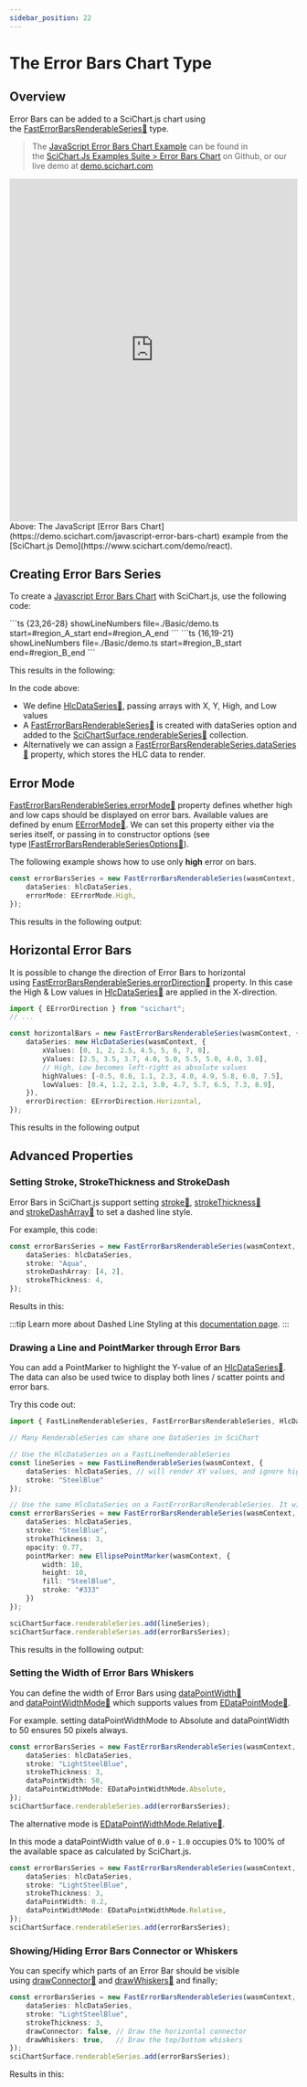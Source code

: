 ```yaml
---
sidebar_position: 22
---
```




# The Error Bars Chart Type

## Overview

Error Bars can be added to a SciChart.js chart using the [FastErrorBarsRenderableSeries:blue_book:](https://www.scichart.com/documentation/js/current/typedoc/classes/fasterrorbarsrenderableseries.html) type.

> The [JavaScript Error Bars Chart Example](https://demo.scichart.com/javascript-error-bars-chart) can be found in the [SciChart.Js Examples Suite > Error Bars Chart](https://github.com/ABTSoftware/SciChart.JS.Examples/tree/master/Examples/src/components/Examples/Charts2D/BasicChartTypes/ErrorBarsChart) on Github, or our live demo at [demo.scichart.com](https://demo.scichart.com/javascript-error-bars-chart)

<iframe src="https://demo.scichart.com/iframe/javascript-error-bars-chart" width="100%" height="600px" frameborder="0"></iframe>

<div style={{textAlign: "center"}}> 
Above: The JavaScript [Error Bars Chart](https://demo.scichart.com/javascript-error-bars-chart) example from the [SciChart.js Demo](https://www.scichart.com/demo/react).
</div>

## Creating Error Bars Series

To create a [Javascript Error Bars Chart](https://demo.scichart.com/javascript-error-bars-chart) with SciChart.js, use the following code:

<Tabs>
    <TabItem value="ts" label="TypeScript" default>
```ts {23,26-28} showLineNumbers file=./Basic/demo.ts start=#region_A_start end=#region_A_end
```
    </TabItem>
    <TabItem value="builder" label="Builder API">
```ts {16,19-21} showLineNumbers file=./Basic/demo.ts start=#region_B_start end=#region_B_end
```
    </TabItem>
</Tabs>

This results in the following:

<ChartPreviewWrapper jsContent={simpleErrorBarsChart} />

In the code above:

*   We define [HlcDataSeries:blue_book:](https://www.scichart.com/documentation/js/current/typedoc/classes/hlcdataseries.html), passing arrays with X, Y, High, and Low values
*   A [FastErrorBarsRenderableSeries:blue_book:](https://www.scichart.com/documentation/js/current/typedoc/classes/fasterrorbarsrenderableseries.html) is created with dataSeries option and added to the [SciChartSurface.renderableSeries:blue_book:](https://www.scichart.com/documentation/js/current/typedoc/classes/scichartsurface.html#renderableseries) collection.
*   Alternatively we can assign a [FastErrorBarsRenderableSeries.dataSeries:blue_book:](https://www.scichart.com/documentation/js/current/typedoc/classes/fasterrorbarsrenderableseries.html#dataseries) property, which stores the HLC data to render.

## Error Mode

[FastErrorBarsRenderableSeries.errorMode:blue_book:](https://www.scichart.com/documentation/js/current/typedoc/classes/fasterrorbarsrenderableseries.html#errormode) property defines whether high and low caps should be displayed on error bars. Available values are defined by enum [EErrorMode:blue_book:](https://www.scichart.com/documentation/js/current/typedoc/enums/eerrormode.html). We can set this property either via the series itself, or passing in to constructor options (see type [IFastErrorBarsRenderableSeriesOptions:blue_book:](https://www.scichart.com/documentation/js/current/typedoc/interfaces/ifasterrorbarsrenderableseriesoptions.html)).

The following example shows how to use only **high** error on bars.

```ts {3} showLineNumbers
const errorBarsSeries = new FastErrorBarsRenderableSeries(wasmContext, {
    dataSeries: hlcDataSeries,
    errorMode: EErrorMode.High,
});
```

This results in the following output:

<CenteredImageWrapper 
    src="https://www.scichart.com/documentation/js/current/images/RenderableSeries_ErrorBars_HighBars.png" 
    title="Error Bars Series with High Error Segments Only"
/>

## Horizontal Error Bars

It is possible to change the direction of Error Bars to horizontal using [FastErrorBarsRenderableSeries.errorDirection:blue_book:](https://www.scichart.com/documentation/js/current/typedoc/classes/fasterrorbarsrenderableseries.html#errordirection) property. In this case the High & Low values in [HlcDataSeries:blue_book:](https://www.scichart.com/documentation/js/current/typedoc/classes/hlcdataseries.html) are applied in the X-direction.

```ts {9-10,12} showLineNumbers
import { EErrorDirection } from "scichart";
// ...

const horizontalBars = new FastErrorBarsRenderableSeries(wasmContext, {
    dataSeries: new HlcDataSeries(wasmContext, {
        xValues: [0, 1, 2, 2.5, 4.5, 5, 6, 7, 8],
        yValues: [2.5, 3.5, 3.7, 4.0, 5.0, 5.5, 5.0, 4.0, 3.0],
        // High, Low becomes left-right as absolute values
        highValues: [-0.5, 0.6, 1.1, 2.3, 4.0, 4.9, 5.8, 6.8, 7.5],
        lowValues: [0.4, 1.2, 2.1, 3.0, 4.7, 5.7, 6.5, 7.3, 8.9],
    }),
    errorDirection: EErrorDirection.Horizontal,
});
```

This results in the following output

<CenteredImageWrapper 
    src="https://www.scichart.com/documentation/js/current/images/RenderableSeries_HorizontalErrorBars.png" 
    title="Horizontal ErrorBars"
/>

## Advanced Properties

### Setting Stroke, StrokeThickness and StrokeDash

Error Bars in SciChart.js support setting [stroke:blue_book:](https://www.scichart.com/documentation/js/current/typedoc/classes/fasterrorbarsrenderableseries.html#stroke), [strokeThickness:blue_book:](https://www.scichart.com/documentation/js/current/typedoc/classes/fasterrorbarsrenderableseries.html#strokethickness) and [strokeDashArray:blue_book:](https://www.scichart.com/documentation/js/current/typedoc/classes/fasterrorbarsrenderableseries.html#strokeddasharray) to set a dashed line style.

For example, this code:

```ts showLineNumbers
const errorBarsSeries = new FastErrorBarsRenderableSeries(wasmContext, {
    dataSeries: hlcDataSeries,
    stroke: "Aqua",
    strokeDashArray: [4, 2],
    strokeThickness: 4,
});
```

Results in this:

<CenteredImageWrapper 
    src="https://www.scichart.com/documentation/js/current/images/RenderableSeries_ErrorBars_DashedLines.png"
    title="Advanced properties on Error Bars - stroke, strokeThickness, strokeDashArray"
/>

:::tip
Learn more about Dashed Line Styling at this [documentation page](../../styling-and-theming/style-chart-parts-in-code/).
:::

### Drawing a Line and PointMarker through Error Bars

You can add a PointMarker to highlight the Y-value of an [HlcDataSeries:blue_book:](https://www.scichart.com/documentation/js/current/typedoc/classes/hlcdataseries.html). The data can also be used twice to display both lines / scatter points and error bars.

Try this code out:

```ts {3,7,13,17-22} showLineNumbers
import { FastLineRenderableSeries, FastErrorBarsRenderableSeries, HlcDataSeries, EllipsePointMarker  } from "scichart";

// Many RenderableSeries can share one DataSeries in SciChart

// Use the HlcDataSeries on a FastLineRenderableSeries
const lineSeries = new FastLineRenderableSeries(wasmContext, { 
    dataSeries: hlcDataSeries, // will render XY values, and ignore high/low values
    stroke: "SteelBlue" 
});

// Use the same HlcDataSeries on a FastErrorBarsRenderableSeries. It will render high/lows for error bars
const errorBarsSeries = new FastErrorBarsRenderableSeries(wasmContext, {
    dataSeries: hlcDataSeries,
    stroke: "SteelBlue",
    strokeThickness: 3,
    opacity: 0.77,
    pointMarker: new EllipsePointMarker(wasmContext, {
        width: 10,
        height: 10,
        fill: "SteelBlue",
        stroke: "#333"
    })
});

sciChartSurface.renderableSeries.add(lineSeries);
sciChartSurface.renderableSeries.add(errorBarsSeries);
```

This results in the folllowing output:

<CenteredImageWrapper 
    src="https://www.scichart.com/documentation/js/current/images/RenderableSeries_ErrorBars_andLines_PointMarker.png"
    title="Drawing a Line and PointMarkers through Error Bars"
/>

### Setting the Width of Error Bars Whiskers

You can define the width of Error Bars using [dataPointWidth:blue_book:](https://www.scichart.com/documentation/js/current/typedoc/classes/fasterrorbarsrenderableseries.html#datapointwidth) and [dataPointWidthMode:blue_book:](https://www.scichart.com/documentation/js/current/typedoc/classes/fasterrorbarsrenderableseries.html#datapointwidthmode) which supports values from [EDataPointMode:blue_book:](https://www.scichart.com/documentation/js/current/typedoc/enums/edatapointwidthmode.html).

For example. setting dataPointWidthMode to Absolute and dataPointWidth to 50 ensures 50 pixels always.

```ts {6} showLineNumbers
const errorBarsSeries = new FastErrorBarsRenderableSeries(wasmContext, {
    dataSeries: hlcDataSeries,
    stroke: "LightSteelBlue",
    strokeThickness: 3,
    dataPointWidth: 50,
    dataPointWidthMode: EDataPointWidthMode.Absolute,
});
sciChartSurface.renderableSeries.add(errorBarsSeries);
```

<CenteredImageWrapper 
    src="https://www.scichart.com/documentation/js/current/images/RenderableSeries_ErrorBars_ContantWidth.png" 
    title="Setting the Width of Error Bars Whiskers"
/>

The alternative mode is [EDataPointWidthMode.Relative:blue_book:](https://www.scichart.com/documentation/js/current/typedoc/enums/edatapointwidthmode.html). 

In this mode a dataPointWidth value of `0.0` - `1.0` occupies 0% to 100% of the available space as calculated by SciChart.js.

```ts {6} showLineNumbers
const errorBarsSeries = new FastErrorBarsRenderableSeries(wasmContext, {
    dataSeries: hlcDataSeries,
    stroke: "LightSteelBlue",
    strokeThickness: 3,
    dataPointWidth: 0.2,
    dataPointWidthMode: EDataPointWidthMode.Relative,
});
sciChartSurface.renderableSeries.add(errorBarsSeries);
```

<CenteredImageWrapper 
    src="https://www.scichart.com/documentation/js/current/images/RenderableSeries_ErrorBars_RelativeWidth.png"
    title="The Relative Width of Error Bars Whiskers"
/>

### Showing/Hiding Error Bars Connector or Whiskers 

You can specify which parts of an Error Bar should be visible using [drawConnector:blue_book:](https://www.scichart.com/documentation/js/current/typedoc/classes/fasterrorbarsrenderableseries.html#drawconnector) and [drawWhiskers:blue_book:](https://www.scichart.com/documentation/js/current/typedoc/classes/fasterrorbarsrenderableseries.html#drawwhiskers) and finally;

```ts {5-6} showLineNumbers
const errorBarsSeries = new FastErrorBarsRenderableSeries(wasmContext, {
    dataSeries: hlcDataSeries,
    stroke: "LightSteelBlue",
    strokeThickness: 3,
    drawConnector: false, // Draw the horizontal connector
    drawWhiskers: true,   // Draw the top/bottom whiskers
});
sciChartSurface.renderableSeries.add(errorBarsSeries);
```

Results in this:

<CenteredImageWrapper 
    src="https://www.scichart.com/documentation/js/current/images/RenderableSeries_ErrorBars_HidingParts.png" 
    title="Hiding Parts of Error Bars - Connector / Whiskers"
/>